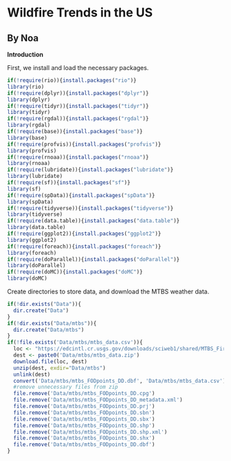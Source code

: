 # Wildfire Trends in the US
## By Noa


**Introduction**

First, we install and load the necessary packages.

```r
if(!require(rio)){install.packages("rio")}
library(rio)
if(!require(dplyr)){install.packages("dplyr")}
library(dplyr)
if(!require(tidyr)){install.packages("tidyr")}
library(tidyr)
if(!require(rgdal)){install.packages("rgdal")}
library(rgdal)
if(!require(base)){install.packages("base")}
library(base)
if(!require(profvis)){install.packages("profvis")}
library(profvis)
if(!require(rnoaa)){install.packages("rnoaa")}
library(rnoaa)
if(!require(lubridate)){install.packages("lubridate")}
library(lubridate)
if(!require(sf)){install.packages("sf")}
library(sf)
if(!require(spData)){install.packages("spData")}
library(spData)
if(!require(tidyverse)){install.packages("tidyverse")}
library(tidyverse)
if(!require(data.table)){install.packages("data.table")}
library(data.table)
if(!require(ggplot2)){install.packages("ggplot2")}
library(ggplot2)
if(!require(foreach)){install.packages("foreach")}
library(foreach)
if(!require(doParallel)){install.packages("doParallel")}
library(doParallel)
if(!require(doMC)){install.packages("doMC")}
library(doMC)
```

Create directories to store data, and download the MTBS weather data.
```r
if(!dir.exists("Data")){
  dir.create("Data")
}
if(!dir.exists("Data/mtbs")){
  dir.create("Data/mtbs")
}
if(!file.exists('Data/mtbs/mtbs_data.csv')){
  loc <- "https://edcintl.cr.usgs.gov/downloads/sciweb1/shared/MTBS_Fire/data/composite_data/fod_pt_shapefile/mtbs_fod_pts_data.zip"
  dest <- paste0('Data/mtbs/mtbs_data.zip')
  download.file(loc, dest)
  unzip(dest, exdir="Data/mtbs")
  unlink(dest)
  convert('Data/mtbs/mtbs_FODpoints_DD.dbf', 'Data/mtbs/mtbs_data.csv')
  #remove unnecessary files from zip
  file.remove('Data/mtbs/mtbs_FODpoints_DD.cpg')
  file.remove('Data/mtbs/mtbs_FODpoints_DD_metadata.xml')
  file.remove('Data/mtbs/mtbs_FODpoints_DD.prj')
  file.remove('Data/mtbs/mtbs_FODpoints_DD.sbn')
  file.remove('Data/mtbs/mtbs_FODpoints_DD.sbx')
  file.remove('Data/mtbs/mtbs_FODpoints_DD.shp')
  file.remove('Data/mtbs/mtbs_FODpoints_DD.shp.xml')
  file.remove('Data/mtbs/mtbs_FODpoints_DD.shx')
  file.remove('Data/mtbs/mtbs_FODpoints_DD.dbf')
}
```